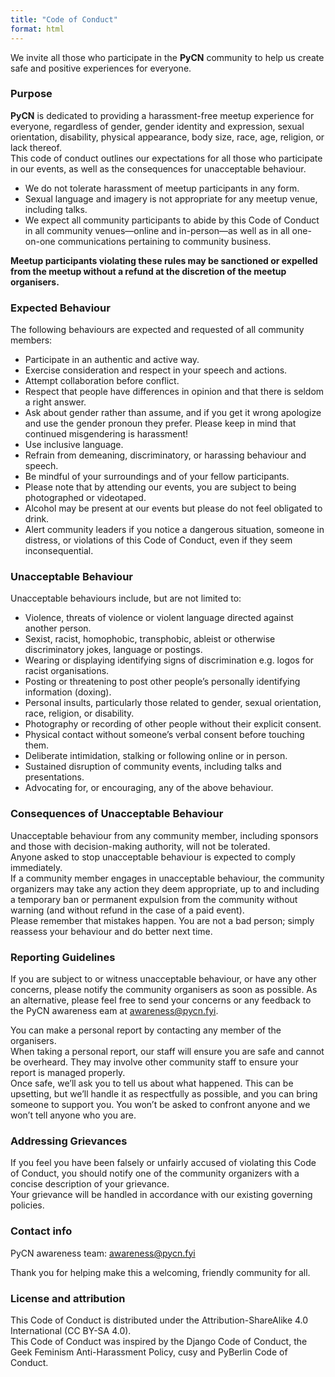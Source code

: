 ```yaml
---
title: "Code of Conduct"
format: html
---
```


We invite all those who participate in the **PyCN** community to help us create safe and positive experiences for everyone.

### Purpose

**PyCN** is dedicated to providing a harassment-free meetup experience for everyone, regardless of gender, gender identity and expression, sexual orientation, disability, physical appearance, body size, race, age, religion, or lack thereof.  
This code of conduct outlines our expectations for all those who participate in our events, as well as the consequences for unacceptable behaviour.  

- We do not tolerate harassment of meetup participants in any form.  
- Sexual language and imagery is not appropriate for any meetup venue, including talks.  
- We expect all community participants to abide by this Code of Conduct in all community venues—online and in-person—as well as in all one-on-one communications pertaining to community business.  

**Meetup participants violating these rules may be sanctioned or expelled from the meetup without a refund at the discretion of the meetup organisers.**

### Expected Behaviour

The following behaviours are expected and requested of all community members:

- Participate in an authentic and active way.
- Exercise consideration and respect in your speech and actions.
- Attempt collaboration before conflict.
- Respect that people have differences in opinion and that there is seldom a right answer.
- Ask about gender rather than assume, and if you get it wrong apologize and use the gender pronoun they prefer. Please keep in mind that continued misgendering is harassment!
- Use inclusive language.
- Refrain from demeaning, discriminatory, or harassing behaviour and speech.
- Be mindful of your surroundings and of your fellow participants.
- Please note that by attending our events, you are subject to being photographed or videotaped.
- Alcohol may be present at our events but please do not feel obligated to drink.
- Alert community leaders if you notice a dangerous situation, someone in distress, or violations of this Code of Conduct, even if they seem inconsequential.

### Unacceptable Behaviour

Unacceptable behaviours include, but are not limited to:

- Violence, threats of violence or violent language directed against another person.
- Sexist, racist, homophobic, transphobic, ableist or otherwise discriminatory jokes, language or postings.
- Wearing or displaying identifying signs of discrimination e.g. logos for racist organisations.
- Posting or threatening to post other people’s personally identifying information (doxing).
- Personal insults, particularly those related to gender, sexual orientation, race, religion, or disability.
- Photography or recording of other people without their explicit consent.
- Physical contact without someone’s verbal consent before touching them.
- Deliberate intimidation, stalking or following online or in person.
- Sustained disruption of community events, including talks and presentations.
- Advocating for, or encouraging, any of the above behaviour.  

### Consequences of Unacceptable Behaviour

Unacceptable behaviour from any community member, including sponsors and those with decision-making authority, will not be tolerated.  
Anyone asked to stop unacceptable behaviour is expected to comply immediately.  
If a community member engages in unacceptable behaviour, the community organizers may take any action they deem appropriate, up to and including a temporary ban or permanent expulsion from the community without warning (and without refund in the case of a paid event).  
Please remember that mistakes happen. You are not a bad person; simply reassess your behaviour and do better next time.

### Reporting Guidelines

If you are subject to or witness unacceptable behaviour, or have any other concerns, please notify the community organisers as soon as possible. As an alternative, please feel free to send your concerns or any feedback to the PyCN awareness eam at [awareness@pycn.fyi](mailto:awareness@pycn.fyi).

You can make a personal report by contacting any member of the organisers.  
When taking a personal report, our staff will ensure you are safe and cannot be overheard. They may involve other community staff to ensure your report is managed properly.  
Once safe, we’ll ask you to tell us about what happened. This can be upsetting, but we’ll handle it as respectfully as possible, and you can bring someone to support you. You won’t be asked to confront anyone and we won’t tell anyone who you are.  

### Addressing Grievances

If you feel you have been falsely or unfairly accused of violating this Code of Conduct, you should notify one of the community organizers with a concise description of your grievance.  
Your grievance will be handled in accordance with our existing governing policies.  

### Contact info

PyCN awareness team: [awareness@pycn.fyi](mailto:awareness@pycn.fyi)  

Thank you for helping make this a welcoming, friendly community for all.  

### License and attribution

This Code of Conduct is distributed under the Attribution-ShareAlike 4.0 International (CC BY-SA 4.0).  
This Code of Conduct was inspired by the Django Code of Conduct, the Geek Feminism Anti-Harassment Policy, cusy and PyBerlin Code of Conduct.
